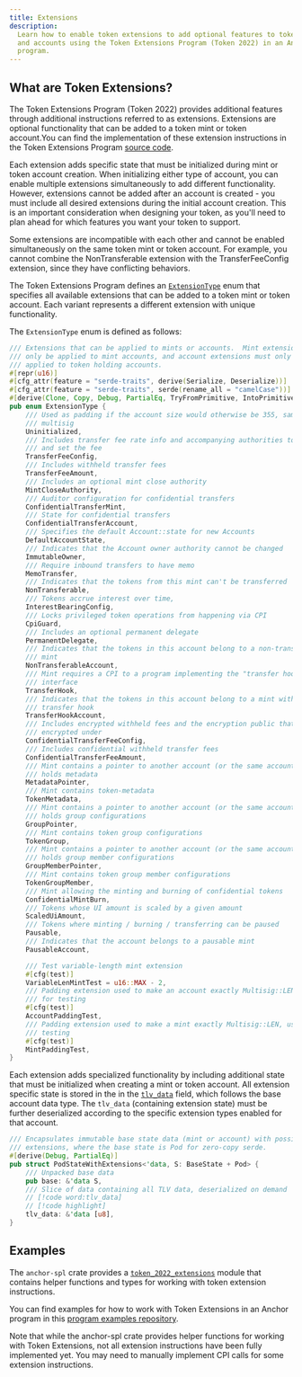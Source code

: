 ```yaml
---
title: Extensions
description:
  Learn how to enable token extensions to add optional features to token mints
  and accounts using the Token Extensions Program (Token 2022) in an Anchor
  program.
---
```


## What are Token Extensions?

The Token Extensions Program (Token 2022) provides additional features through
additional instructions referred to as extensions. Extensions are optional
functionality that can be added to a token mint or token account.You can find
the implementation of these extension instructions in the Token Extensions
Program
[source code](https://github.com/solana-program/token-2022/tree/main/program/src/extension).

Each extension adds specific state that must be initialized during mint or token
account creation. When initializing either type of account, you can enable
multiple extensions simultaneously to add different functionality. However,
extensions cannot be added after an account is created - you must include all
desired extensions during the initial account creation. This is an important
consideration when designing your token, as you'll need to plan ahead for which
features you want your token to support.

<Callout type="info">
  Some extensions are incompatible with each other and cannot be enabled
  simultaneously on the same token mint or token account. For example, you
  cannot combine the NonTransferable extension with the TransferFeeConfig
  extension, since they have conflicting behaviors.
</Callout>

The Token Extensions Program defines an
[`ExtensionType`](https://github.com/solana-program/token-2022/blob/main/program/src/extension/mod.rs#L1054-L1139)
enum that specifies all available extensions that can be added to a token mint
or token account. Each variant represents a different extension with unique
functionality.

The `ExtensionType` enum is defined as follows:

```rust title="Token Extensions"
/// Extensions that can be applied to mints or accounts.  Mint extensions must
/// only be applied to mint accounts, and account extensions must only be
/// applied to token holding accounts.
#[repr(u16)]
#[cfg_attr(feature = "serde-traits", derive(Serialize, Deserialize))]
#[cfg_attr(feature = "serde-traits", serde(rename_all = "camelCase"))]
#[derive(Clone, Copy, Debug, PartialEq, TryFromPrimitive, IntoPrimitive)]
pub enum ExtensionType {
    /// Used as padding if the account size would otherwise be 355, same as a
    /// multisig
    Uninitialized,
    /// Includes transfer fee rate info and accompanying authorities to withdraw
    /// and set the fee
    TransferFeeConfig,
    /// Includes withheld transfer fees
    TransferFeeAmount,
    /// Includes an optional mint close authority
    MintCloseAuthority,
    /// Auditor configuration for confidential transfers
    ConfidentialTransferMint,
    /// State for confidential transfers
    ConfidentialTransferAccount,
    /// Specifies the default Account::state for new Accounts
    DefaultAccountState,
    /// Indicates that the Account owner authority cannot be changed
    ImmutableOwner,
    /// Require inbound transfers to have memo
    MemoTransfer,
    /// Indicates that the tokens from this mint can't be transferred
    NonTransferable,
    /// Tokens accrue interest over time,
    InterestBearingConfig,
    /// Locks privileged token operations from happening via CPI
    CpiGuard,
    /// Includes an optional permanent delegate
    PermanentDelegate,
    /// Indicates that the tokens in this account belong to a non-transferable
    /// mint
    NonTransferableAccount,
    /// Mint requires a CPI to a program implementing the "transfer hook"
    /// interface
    TransferHook,
    /// Indicates that the tokens in this account belong to a mint with a
    /// transfer hook
    TransferHookAccount,
    /// Includes encrypted withheld fees and the encryption public that they are
    /// encrypted under
    ConfidentialTransferFeeConfig,
    /// Includes confidential withheld transfer fees
    ConfidentialTransferFeeAmount,
    /// Mint contains a pointer to another account (or the same account) that
    /// holds metadata
    MetadataPointer,
    /// Mint contains token-metadata
    TokenMetadata,
    /// Mint contains a pointer to another account (or the same account) that
    /// holds group configurations
    GroupPointer,
    /// Mint contains token group configurations
    TokenGroup,
    /// Mint contains a pointer to another account (or the same account) that
    /// holds group member configurations
    GroupMemberPointer,
    /// Mint contains token group member configurations
    TokenGroupMember,
    /// Mint allowing the minting and burning of confidential tokens
    ConfidentialMintBurn,
    /// Tokens whose UI amount is scaled by a given amount
    ScaledUiAmount,
    /// Tokens where minting / burning / transferring can be paused
    Pausable,
    /// Indicates that the account belongs to a pausable mint
    PausableAccount,

    /// Test variable-length mint extension
    #[cfg(test)]
    VariableLenMintTest = u16::MAX - 2,
    /// Padding extension used to make an account exactly Multisig::LEN, used
    /// for testing
    #[cfg(test)]
    AccountPaddingTest,
    /// Padding extension used to make a mint exactly Multisig::LEN, used for
    /// testing
    #[cfg(test)]
    MintPaddingTest,
}
```

Each extension adds specialized functionality by including additional state that
must be initialized when creating a mint or token account. All extension
specific state is stored in the in the
[`tlv_data`](https://github.com/solana-program/token-2022/blob/main/program/src/extension/mod.rs#L541-L549)
field, which follows the base account data type. The `tlv_data` (containing
extension state) must be further deserialized according to the specific
extension types enabled for that account.

```rust title="Token Extensions"
/// Encapsulates immutable base state data (mint or account) with possible
/// extensions, where the base state is Pod for zero-copy serde.
#[derive(Debug, PartialEq)]
pub struct PodStateWithExtensions<'data, S: BaseState + Pod> {
    /// Unpacked base data
    pub base: &'data S,
    /// Slice of data containing all TLV data, deserialized on demand
    // [!code word:tlv_data]
    // [!code highlight]
    tlv_data: &'data [u8],
}
```

## Examples

The `anchor-spl` crate provides a
[`token_2022_extensions`](https://github.com/coral-xyz/anchor/tree/0e5285aecdf410fa0779b7cd09a47f235882c156/spl/src/token_2022_extensions)
module that contains helper functions and types for working with token extension
instructions.

You can find examples for how to work with Token Extensions in an Anchor program
in this
[program examples repository](https://github.com/solana-developers/program-examples/tree/main/tokens/token-2022).

<Callout type="info">
  Note that while the anchor-spl crate provides helper functions for working
  with Token Extensions, not all extension instructions have been fully
  implemented yet. You may need to manually implement CPI calls for some
  extension instructions.
</Callout>
